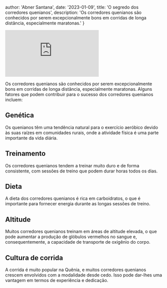 
  author: 'Abner Santana',
  date: '2023-01-09',
  title: 'O segredo dos corredores quenianos',
  description:
  'Os corredores quenianos são conhecidos por serem excepcionalmente bons em corridas de longa distância, especialmente maratonas.'
}


<div class="video-container">
<iframe src="https://www.youtube.com/watch?v=AZVo04C0EWU" frameborder="0" allow="accelerometer; autoplay; clipboard-write; encrypted-media; gyroscope; picture-in-picture" allowfullscreen></iframe>
</div>

Os corredores quenianos são conhecidos por serem excepcionalmente bons em corridas de longa distância, especialmente maratonas. Alguns fatores que podem contribuir para o sucesso dos corredores quenianos incluem:

## Genética
Os quenianos têm uma tendência natural para o exercício aeróbico devido às suas raízes em comunidades rurais, onde a atividade física é uma parte importante da vida diária.

## Treinamento
Os corredores quenianos tendem a treinar muito duro e de forma consistente, com sessões de treino que podem durar horas todos os dias.

## Dieta
A dieta dos corredores quenianos é rica em carboidratos, o que é importante para fornecer energia durante as longas sessões de treino.

## Altitude
Muitos corredores quenianos treinam em áreas de altitude elevada, o que pode aumentar a produção de glóbulos vermelhos no sangue e, consequentemente, a capacidade de transporte de oxigênio do corpo.

## Cultura de corrida

A corrida é muito popular na Quênia, e muitos corredores quenianos crescem envolvidos com a modalidade desde cedo. Isso pode dar-lhes uma vantagem em termos de experiência e dedicação.